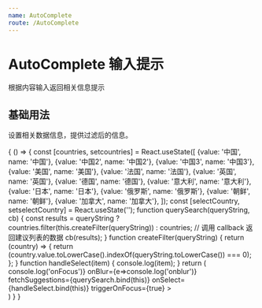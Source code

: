 ```yaml
---
name: AutoComplete
route: /AutoComplete
--- 
```



# AutoComplete 输入提示
根据内容输入返回相关信息提示

## 基础用法
设置相关数据信息，提供过滤后的信息。

<Playground>
  {
    () => {
      const [countries, setcountries] = React.useState([
        {value: '中国', name: '中国'},
        {value: '中国2', name: '中国2'},
        {value: '中国3', name: '中国3'},
        {value: '美国', name: '美国'},
        {value: '法国', name: '法国'},
        {value: '英国', name: '英国'},
        {value: '德国', name: '德国'},
        {value: '意大利', name: '意大利'},
        {value: '日本', name: '日本'},
        {value: '俄罗斯', name: '俄罗斯'},
        {value: '朝鲜', name: '朝鲜'},
        {value: '加拿大', name: '加拿大'},
      ]);
      const [selectCountry, setselectCountry] = React.useState('');
      function querySearch(queryString, cb) {
        const results = queryString ? countries.filter(this.createFilter(queryString)) : countries;
        // 调用 callback 返回建议列表的数据
        cb(results);
      }
      function createFilter(queryString) {
        return (country) => {
          return (country.value.toLowerCase().indexOf(queryString.toLowerCase()) === 0);
        };
      }
      function handleSelect(item) {
        console.log(item);
      }
      return (
        <div style={{'margin': '20px'}}>
          <Row>
            <Column span="8">
              <AutoComplete
                placeholder="请输入内容"
                value={selectCountry}
                onFocus={e=>console.log('onFocus')}
                onBlur={e=>console.log('onblur')}
                fetchSuggestions={querySearch.bind(this)}
                onSelect={handleSelect.bind(this)}
                triggerOnFocus={true}
              ></AutoComplete>
            </Column>
          </Row>
        </div>
      )
    }
  }
</Playground>